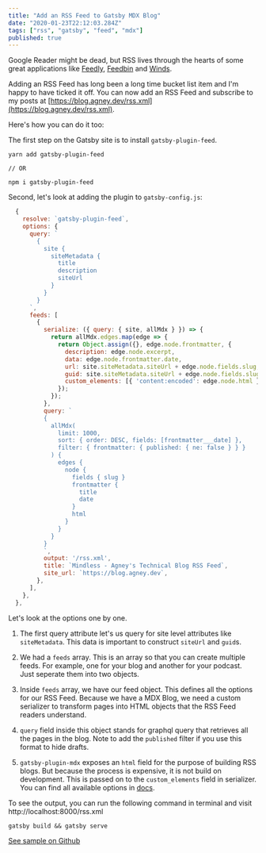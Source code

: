 ```yaml
---
title: "Add an RSS Feed to Gatsby MDX Blog"
date: "2020-01-23T22:12:03.284Z"
tags: ["rss", "gatsby", "feed", "mdx"]
published: true
---
```


Google Reader might be dead, but RSS lives through the hearts of some great applications like [Feedly](http://feedly.com/), [Feedbin](https://feedbin.com/) and [Winds](https://winds.getstream.io/).

Adding an RSS Feed has long been a long time bucket list item and I'm happy to have ticked it off. You can now add an RSS Feed and subscribe to my posts at [https://blog.agney.dev/rss.xml](https://blog.agney.dev/rss.xml).

Here's how you can do it too:

The first step on the Gatsby site is to install `gatsby-plugin-feed`.

```
yarn add gatsby-plugin-feed

// OR

npm i gatsby-plugin-feed
```

Second, let's look at adding the plugin to `gatsby-config.js`:

```javascript
  {
    resolve: `gatsby-plugin-feed`,
    options: {
      query: `
        {
          site {
            siteMetadata {
              title
              description
              siteUrl
            }
          }
        }
      `,
      feeds: [
        {
          serialize: ({ query: { site, allMdx } }) => {
            return allMdx.edges.map(edge => {
              return Object.assign({}, edge.node.frontmatter, {
                description: edge.node.excerpt,
                data: edge.node.frontmatter.date,
                url: site.siteMetadata.siteUrl + edge.node.fields.slug,
                guid: site.siteMetadata.siteUrl + edge.node.fields.slug,
                custom_elements: [{ 'content:encoded': edge.node.html }],
              });
            });
          },
          query: `
          {
            allMdx(
              limit: 1000,
              sort: { order: DESC, fields: [frontmatter___date] },
              filter: { frontmatter: { published: { ne: false } } }
            ) {
              edges {
                node {
                  fields { slug }
                  frontmatter {
                    title
                    date
                  }
                  html
                }
              }
            }
          }
          `,
          output: '/rss.xml',
          title: `Mindless - Agney's Technical Blog RSS Feed`,
          site_url: `https://blog.agney.dev`,
        },
      ],
    },
  },
```

Let's look at the options one by one.

1. The first query attribute let's us query for site level attributes like `siteMetadata`. This data is important to construct `siteUrl` and `guid`s.

2. We had a `feeds` array. This is an array so that you can create multiple feeds. For example, one for your blog and another for your podcast. Just seperate them into two objects.

3. Inside `feeds` array, we have our feed object. This defines all the options for our RSS Feed. Because we have a MDX Blog, we need a custom serializer to transform pages into HTML objects that the RSS Feed readers understand.

4. `query` field inside this object stands for graphql query that retrieves all the pages in the blog. Note to add the `published` filter if you use this format to hide drafts.

5. `gatsby-plugin-mdx` exposes an `html` field for the purpose of building RSS blogs. But because the process is expensive, it is not build on development. This is passed on to the `custom_elements` field in serializer. You can find all available options in [docs](https://www.gatsbyjs.org/packages/gatsby-plugin-feed/).

To see the output, you can run the following command in terminal and visit http://localhost:8000/rss.xml

```
gatsby build && gatsby serve
```

[See sample on Github](https://github.com/agneym/blog/blob/7704b7e1c9318de4731e1f5933375548d3bc44cb/gatsby-config.js#L85)
